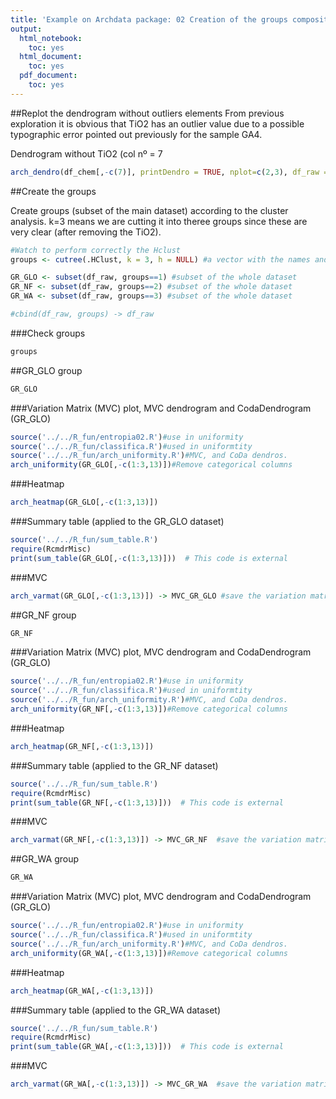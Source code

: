 ```yaml
---
title: 'Example on Archdata package: 02 Creation of the groups compositions'
output:
  html_notebook:
    toc: yes
  html_document:
    toc: yes
  pdf_document:
    toc: yes
---
```



##Replot the dendrogram without outliers elements
From previous exploration it is obvious that TiO2 has an outlier value due to a possible typographic error pointed out previously for the sample GA4.

Dendrogram without TiO2 (col nº = 7

```r
arch_dendro(df_chem[,-c(7)], printDendro = TRUE, nplot=c(2,3), df_raw = df_raw)
```

##Create the groups

Create groups (subset of the main dataset) according to the cluster analysis. k=3 means we are cutting it into theree groups since these are very clear (after removing the TiO2). 

```r
#Watch to perform correctly the Hclust 
groups <- cutree(.HClust, k = 3, h = NULL) #a vector with the names and the group assigned according to the dengroram.

GR_GLO <- subset(df_raw, groups==1) #subset of the whole dataset
GR_NF <- subset(df_raw, groups==2) #subset of the whole dataset
GR_WA <- subset(df_raw, groups==3) #subset of the whole dataset

#cbind(df_raw, groups) -> df_raw
```

###Check groups
```r
groups
```

##GR_GLO group

```r
GR_GLO
```

###Variation Matrix (MVC) plot, MVC dendrogram and CodaDendrogram (GR_GLO)

```r
source('../../R_fun/entropia02.R')#use in uniformity
source('../../R_fun/classifica.R')#used in uniformtity
source('../../R_fun/arch_uniformity.R')#MVC, and CoDa dendros.
arch_uniformity(GR_GLO[,-c(1:3,13)])#Remove categorical columns
```

###Heatmap

```r
arch_heatmap(GR_GLO[,-c(1:3,13)])
```



###Summary table (applied to the GR_GLO dataset)
```r
source('../../R_fun/sum_table.R')
require(RcmdrMisc)
print(sum_table(GR_GLO[,-c(1:3,13)]))  # This code is external
```


###MVC 
```r
arch_varmat(GR_GLO[,-c(1:3,13)]) -> MVC_GR_GLO #save the variation matrix
```



##GR_NF group


```r
GR_NF
```

###Variation Matrix (MVC) plot, MVC dendrogram and CodaDendrogram (GR_GLO)
```r
source('../../R_fun/entropia02.R')#use in uniformity
source('../../R_fun/classifica.R')#used in uniformtity
source('../../R_fun/arch_uniformity.R')#MVC, and CoDa dendros.
arch_uniformity(GR_NF[,-c(1:3,13)])#Remove categorical columns
```

###Heatmap

```r
arch_heatmap(GR_NF[,-c(1:3,13)])
```


###Summary table (applied to the GR_NF dataset)
```r
source('../../R_fun/sum_table.R')
require(RcmdrMisc)
print(sum_table(GR_NF[,-c(1:3,13)]))  # This code is external
```



###MVC
```r
arch_varmat(GR_NF[,-c(1:3,13)]) -> MVC_GR_NF  #save the variation matrix
```

##GR_WA group

```r
GR_WA
```

###Variation Matrix (MVC) plot, MVC dendrogram and CodaDendrogram (GR_GLO)
```r
source('../../R_fun/entropia02.R')#use in uniformity
source('../../R_fun/classifica.R')#used in uniformtity
source('../../R_fun/arch_uniformity.R')#MVC, and CoDa dendros.
arch_uniformity(GR_WA[,-c(1:3,13)])#Remove categorical columns
```

###Heatmap

```r
arch_heatmap(GR_WA[,-c(1:3,13)])
```


###Summary table (applied to the GR_WA dataset)
```r
source('../../R_fun/sum_table.R')
require(RcmdrMisc)
print(sum_table(GR_WA[,-c(1:3,13)]))  # This code is external
```

###MVC
```r
arch_varmat(GR_WA[,-c(1:3,13)]) -> MVC_GR_WA  #save the variation matrix
```



